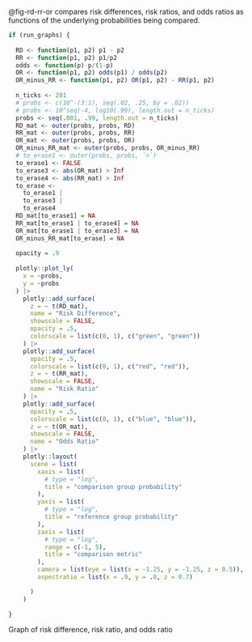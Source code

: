 ::: notes
@fig-rd-rr-or compares risk differences, risk ratios, and odds ratios
as functions of the underlying probabilities being compared.
:::

:::{#fig-rd-rr-or}

```R

if (run_graphs) {
  
  RD <- function(p1, p2) p1 - p2
  RR <- function(p1, p2) p1/p2
  odds <- function(p) p/(1-p)
  OR <- function(p1, p2) odds(p1) / odds(p2)
  OR_minus_RR <- function(p1, p2) OR(p1, p2) - RR(p1, p2)
  
  n_ticks <- 201
  # probs <- c(10^-(3:1), seq(.02, .25, by = .02))
  # probs <- 10^seq(-4, log10(.99), length.out = n_ticks)
  probs <- seq(.001, .99, length.out = n_ticks)
  RD_mat <- outer(probs, probs, RD)
  RR_mat <- outer(probs, probs, RR)
  OR_mat <- outer(probs, probs, OR)
  OR_minus_RR_mat <- outer(probs, probs, OR_minus_RR)
  # to_erase1 <- outer(probs, probs, `<`)
  to_erase1 <- FALSE
  to_erase3 <- abs(OR_mat) > Inf
  to_erase4 <- abs(RR_mat) > Inf
  to_erase <-
    to_erase1 |
    to_erase3 | 
    to_erase4
  RD_mat[to_erase1] = NA
  RR_mat[to_erase1 | to_erase4] = NA
  OR_mat[to_erase1 | to_erase3] = NA
  OR_minus_RR_mat[to_erase] = NA
  
  opacity = .9
  
  plotly::plot_ly(
    x = ~probs,
    y = ~probs
  ) |>
    plotly::add_surface(
      z = ~ t(RD_mat),
      name = "Risk Difference",
      showscale = FALSE,
      opacity = .5,
      colorscale = list(c(0, 1), c("green", "green"))
    ) |>
    plotly::add_surface(
      opacity = .5,
      colorscale = list(c(0, 1), c("red", "red")),
      z = ~ t(RR_mat),
      showscale = FALSE,
      name = "Risk Ratio"
    ) |>
    plotly::add_surface(
      opacity = .5,
      colorscale = list(c(0, 1), c("blue", "blue")),
      z = ~ t(OR_mat),
      showscale = FALSE,
      name = "Odds Ratio"
    ) |>
    plotly::layout(
      scene = list(
        xaxis = list(
          # type = "log",
          title = "comparison group probability"
        ),
        yaxis = list(
          # type = "log",
          title = "reference group probability"
        ),
        zaxis = list(
          # type = "log",
          range = c(-1, 5),
          title = "comparison metric"
        ),
        camera = list(eye = list(x = -1.25, y = -1.25, z = 0.5)),
        aspectratio = list(x = .9, y = .8, z = 0.7)

      )
    )
  
}
```

Graph of risk difference, risk ratio, and odds ratio

:::

